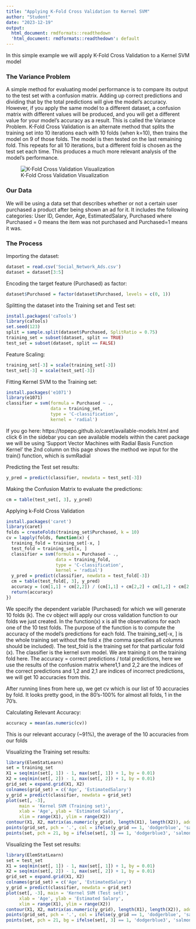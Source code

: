 ```yaml
---
title: "Applying K-Fold Cross Validation to Kernel SVM"
author: "Student"
date: "2023-12-19"
output:
  html_document: rmdformats::readthedown
  'html_document: rmdformats::readthedown': default
---
```

In this simple example we will apply K-Fold Cross Validation to a Kernel SVM model

### The Variance Problem
A simple method for evaluating model performance is to compare its output to the test set with a confusion matrix. Adding up correct predictions and dividing that by the total predictions will give the model's accuracy. However, if you apply the same model to a different dataset, a confusion matrix with different values will be produced, and you will get a different value for your model's accuracy as a result. This is called the Variance Problem. K-Fold Cross Validation is an alternate method that splits the training set into 10 iterations each with 10 folds (when k=10), then trains the model on 9 of those folds. The model is then tested on the last remaining fold. This repeats for all 10 iterations, but a different fold is chosen as the test set each time. This produces a much more relevant analysis of the model's performance.

![K-Fold Cross Validation Visualization](Projects/docs/assets/KFold Cross Validation.png)

### Our Data
We will be using a data set that describes whether or not a certain user purchased a product after being shown an ad for it. It includes the following categories: User ID, Gender, Age, EstimatedSalary, Purchased where Purchased = 0 means the item was not purchased and Purchased=1 means it was. 

### The Process
Importing the dataset:
```r
dataset = read.csv('Social_Network_Ads.csv')
dataset = dataset[3:5]
```

Encoding the target feature (Purchased) as factor:
```r
dataset$Purchased = factor(dataset$Purchased, levels = c(0, 1))
```

Splitting the dataset into the Training set and Test set:
```r
install.packages('caTools')
library(caTools)
set.seed(123)
split = sample.split(dataset$Purchased, SplitRatio = 0.75)
training_set = subset(dataset, split == TRUE)
test_set = subset(dataset, split == FALSE)
```

Feature Scaling:
```r
training_set[-3] = scale(training_set[-3])
test_set[-3] = scale(test_set[-3])
```

Fitting Kernel SVM to the Training set:
```r
install.packages('e1071')
library(e1071)
classifier = svm(formula = Purchased ~ .,
                 data = training_set,
                 type = 'C-classification',
                 kernel = 'radial')
```
If you go here: https://topepo.github.io/caret/available-models.html and click 6 in the sidebar you can see available models within the caret package we will be using 'Support Vector Machines with Radial Basis Function Kernel' the 2nd column on this page shows the method we input for the train() function, which is svmRadial

Predicting the Test set results:
```r
y_pred = predict(classifier, newdata = test_set[-3])
```

Making the Confusion Matrix to evaluate the predictions:
```r
cm = table(test_set[, 3], y_pred)
```

Applying k-Fold Cross Validation
```r
install.packages('caret')
library(caret)
folds = createFolds(training_set$Purchased, k = 10)
cv = lapply(folds, function(x) {
  training_fold = training_set[-x, ]
  test_fold = training_set[x, ]
  classifier = svm(formula = Purchased ~ .,
                   data = training_fold,
                   type = 'C-classification',
                   kernel = 'radial')
  y_pred = predict(classifier, newdata = test_fold[-3])
  cm = table(test_fold[, 3], y_pred)
  accuracy = (cm[1,1] + cm[2,2]) / (cm[1,1] + cm[2,2] + cm[1,2] + cm[2,1])
  return(accuracy)
})
```
We specify the dependent variable (Purchased) for which we will generate 10 folds (k). The cv object will apply our cross validation function to our folds we just created. In the function(x) x is all the observations for each one of the 10 test folds. The purpose of the function is to compute the accuracy of the model's predictions for each fold. The training_set[-x, ] is the whole training set without the fold x (the comma specifies all columns should be included). The test_fold is the training set for that particular fold (x). The classifier is the kernel svm model. We are training it on the training fold here. The accuracy = correct predictions / total predictions, here we use the results of the confusion matrix where1,1 and 2,2 are the indices of the correct predictions and 1,2 and 2,1 are indices of incorrect predictions, we will get 10 accuracies from this.


After running lines from here up, we get cv which is our list of 10 accuracies by fold.
It looks pretty good, in the 80's-100% for almost all folds, 1 in the 70's.

Calculating Relevant Accuracy:
```r
accuracy = mean(as.numeric(cv))
```
This is our relevant accuracy (~91%), the average of the 10 accuracies from our folds

Visualizing the Training set results:
```r
library(ElemStatLearn)
set = training_set
X1 = seq(min(set[, 1]) - 1, max(set[, 1]) + 1, by = 0.01)
X2 = seq(min(set[, 2]) - 1, max(set[, 2]) + 1, by = 0.01)
grid_set = expand.grid(X1, X2)
colnames(grid_set) = c('Age', 'EstimatedSalary')
y_grid = predict(classifier, newdata = grid_set)
plot(set[, -3],
     main = 'Kernel SVM (Training set)',
     xlab = 'Age', ylab = 'Estimated Salary',
     xlim = range(X1), ylim = range(X2))
contour(X1, X2, matrix(as.numeric(y_grid), length(X1), length(X2)), add = TRUE)
points(grid_set, pch = '.', col = ifelse(y_grid == 1, 'dodgerblue', 'salmon'))
points(set, pch = 21, bg = ifelse(set[, 3] == 1, 'dodgerblue3', 'salmon3'))
```

Visualizing the Test set results:
```r
library(ElemStatLearn)
set = test_set
X1 = seq(min(set[, 1]) - 1, max(set[, 1]) + 1, by = 0.01)
X2 = seq(min(set[, 2]) - 1, max(set[, 2]) + 1, by = 0.01)
grid_set = expand.grid(X1, X2)
colnames(grid_set) = c('Age', 'EstimatedSalary')
y_grid = predict(classifier, newdata = grid_set)
plot(set[, -3], main = 'Kernel SVM (Test set)',
     xlab = 'Age', ylab = 'Estimated Salary',
     xlim = range(X1), ylim = range(X2))
contour(X1, X2, matrix(as.numeric(y_grid), length(X1), length(X2)), add = TRUE)
points(grid_set, pch = '.', col = ifelse(y_grid == 1, 'dodgerblue', 'salmon'))
points(set, pch = 21, bg = ifelse(set[, 3] == 1, 'dodgerblue3', 'salmon3'))
```
